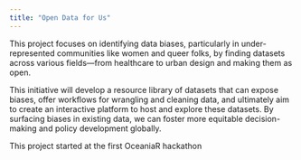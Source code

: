 ```yaml
---
title: "Open Data for Us"
---
```


This project focuses on identifying data biases, particularly in under-represented communities like women and queer folks, by finding datasets across various fields—from healthcare to urban design and making them as open. 

This initiative will develop a resource library of datasets that can expose biases, offer workflows for wrangling and cleaning data, and ultimately aim to create an interactive platform to host and explore these datasets. By surfacing biases in existing data, we can foster more equitable decision-making and policy development globally.

This project started at the first OceaniaR hackathon